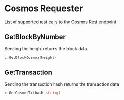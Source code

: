 # Cosmos Requester

List of supported rest calls to the Cosmos Rest endpoint

## GetBlockByNumber

Sending the height returns the block data.

```go
c.GetBlockCosmos(height)
```

## GetTransaction

Sending the transaction hash returns the transaction data

```go
c.GetCosmosTx(hash string)
```
